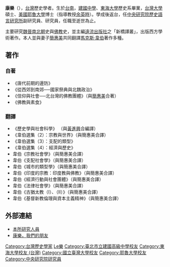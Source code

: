 '''康樂'''（{{bd|1950年|9月23日|2007年|10月26日|catIdx=Kang康樂}}），[[台灣|台灣]]歷史學者。生於[[台南|台南]]，[[建國中學|建國中學]]、[[東海大學_(台灣)|東海大學]]歷史系畢業，[[台灣大學|台灣大學]]碩士、[[美國|美國]][[耶魯大學|耶魯大學]]博士（指導教授[[余英時|余英時]]）。學成後返台，任[[中央研究院|中央研究院]][[歷史語言研究所|歷史語言研究所]]副研究員、研究員，任職至逝世為止。

主要研究[[魏晉南北朝|魏晉南北朝]]史與[[佛教|佛教]]史，並主編[[遠流出版社|遠流出版社]]之「新橋譯叢」，出版西方學術著作。本人並與妻子[[簡惠美|簡惠美]]共同翻譯[[馬克斯·韋伯|馬克斯·韋伯]]著作多種。

==著作==
===自著===
*《唐代前期的邊防》
*《從西郊到南郊──國家祭典與北魏政治》
*《信仰與社會──北台灣的佛教團體》（與[[簡惠美|簡惠美]]合著）
*《佛教與素食》
===翻譯===
*《歷史學與社會科學》 （與[[黃進興|黃進興]]合編譯）
*《韋伯選集（2）：宗教與世界》（與簡惠美合譯）
*《韋伯選集（3）：支配的類型》
*《韋伯選集（4）：經濟與歷史》
*韋伯《宗教社會學》（與簡惠美合譯）
*韋伯《支配社會學》（與簡惠美合譯）
*韋伯《城市的類型學》（與簡惠美合譯）
*韋伯《印度的宗教：印度教與佛教》（與簡惠美合譯）
*韋伯《經濟行動與社會團體》（與簡惠美合譯）
*韋伯《法律社會學》（與簡惠美合譯）
*韋伯《古猶太教（I）、（II）》（與簡惠美合譯）
*韋伯《基督新教倫理與資本主義精神》（與簡惠美合譯）
==外部連結==
*[http://www.ihp.sinica.edu.tw/people_page/p16.htm 本所研究人員] {{Wayback|url=http://www.ihp.sinica.edu.tw/people_page/p16.htm |date=20200221165545 }}
*[https://web.archive.org/web/20071216084345/http://blog.roodo.com/wuming/archives/4457443.html 康樂，我們的朋友]

{{DEFAULTSORT:Kang康樂}}
[[Category:台灣歷史學家|Category:台灣歷史學家]]
[[Category:康姓|Le樂]]
[[Category:臺北市立建國高級中學校友|Category:臺北市立建國高級中學校友]]
[[Category:東海大學校友_(台灣)|Category:東海大學校友 (台灣)]]
[[Category:國立臺灣大學校友|Category:國立臺灣大學校友]]
[[Category:耶魯大學校友|Category:耶魯大學校友]]
[[Category:中央研究院研究員|Category:中央研究院研究員]]
{{Taiwan-academic-bio-stub}}